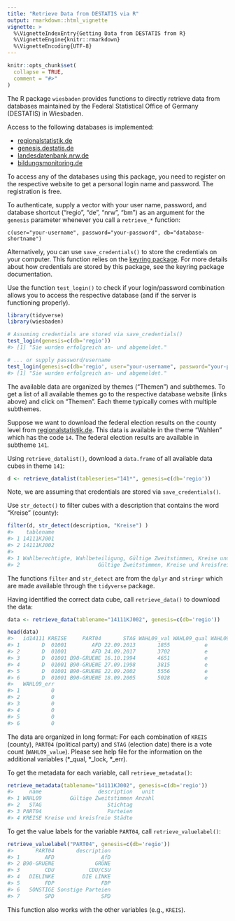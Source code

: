 ```yaml
---
title: "Retrieve Data from DESTATIS via R"
output: rmarkdown::html_vignette
vignette: >
  %\VignetteIndexEntry{Getting Data from DESTATIS from R}
  %\VignetteEngine{knitr::rmarkdown}
  %\VignetteEncoding{UTF-8}
---
```


```r
knitr::opts_chunk$set(
  collapse = TRUE,
  comment = "#>"
)
```

The R package `wiesbaden` provides functions to directly retrieve data from databases maintained by the Federal Statistical Office of Germany (DESTATIS) in Wiesbaden. 

Access to the following databases is implemented: 

* [regionalstatistik.de](https://www.regionalstatistik.de/genesis/online) 
* [genesis.destatis.de](https://www-genesis.destatis.de/genesis/online)
* [landesdatenbank.nrw.de](https://www.landesdatenbank.nrw.de) 
* [bildungsmonitoring.de](https://www.bildungsmonitoring.de/bildung/online/logon) 

To access any of the databases using this package, you need to register on the respective website to get a personal login name and password. The registration is free. 

To authenticate, supply a vector with your user name, password, and database shortcut ("regio", "de", "nrw", "bm") as an argument for the `genesis` parameter whenever you call a `retrieve_*` function:

	c(user="your-username", password="your-password", db="database-shortname")

Alternatively, you can use `save_credentials()` to store the credentials on your computer. This function relies on the [keyring package](https://github.com/r-lib/keyring). For more details about how credentials are stored by this package, see the keyring package documentation.  

Use the function `test_login()` to check if your login/password combination allows you to access the respective database (and if the server is functioning properly). 


```r
library(tidyverse)
library(wiesbaden)

# Assuming credentials are stored via save_credentials()
test_login(genesis=c(db='regio'))
#> [1] "Sie wurden erfolgreich an- und abgemeldet."

# ... or supply password/username 
test_login(genesis=c(db='regio', user="your-username", password="your-password"))
#> [1] "Sie wurden erfolgreich an- und abgemeldet."
```

The available data are organized by themes ("Themen") and subthemes. To get a list of all available themes go to the respective database website (links above) and click on "Themen". Each theme typically comes with multiple subthemes. 

Suppose we want to download the federal election results on the county level from [regionalstatistik.de](https://www.regionalstatistik.de/genesis/online). This data is available in the theme "Wahlen" which has the code `14`. The federal election results are available in subtheme `141`.

Using `retrieve_datalist()`, download a `data.frame` of all available data cubes in theme `141`: 

```r
d <- retrieve_datalist(tableseries="141*", genesis=c(db='regio')) 
```

Note, we are assuming that credentials are stored via `save_credentials()`.

Use `str_detect()` to filter cubes with a description that contains the word "Kreise" (county): 

```r
filter(d, str_detect(description, "Kreise") ) 
#>    tablename
#> 1 14111KJ001
#> 2 14111KJ002
#>                                                                                      description
#> 1 Wahlberechtigte, Wahlbeteiligung, Gültige Zweitstimmen, Kreise und kreisfreie Städte, Stichtag
#> 2                         Gültige Zweitstimmen, Kreise und kreisfreie Städte, Parteien, Stichtag
```

The functions `filter` and `str_detect` are from the `dplyr` and `stringr` which are made available through the `tidyverse` package. 

Having identified the correct data cube, call `retrieve_data()` to download the data: 

```r
data <- retrieve_data(tablename="14111KJ002", genesis=c(db='regio')) 
```

```r
head(data)
#>   id14111 KREISE     PART04       STAG WAHL09_val WAHL09_qual WAHL09_lock
#> 1       D  01001        AFD 22.09.2013       1855           e          NA
#> 2       D  01001        AFD 24.09.2017       3702           e          NA
#> 3       D  01001 B90-GRUENE 16.10.1994       4651           e          NA
#> 4       D  01001 B90-GRUENE 27.09.1998       3815           e          NA
#> 5       D  01001 B90-GRUENE 22.09.2002       5556           e          NA
#> 6       D  01001 B90-GRUENE 18.09.2005       5028           e          NA
#>   WAHL09_err
#> 1          0
#> 2          0
#> 3          0
#> 4          0
#> 5          0
#> 6          0
```

The data are organized in long format: For each combination of `KREIS` (county), `PART04` (political party) and `STAG` (election date) there is a vote count (`WAHL09_value`). Please see help file for the information on the additional variables (\*\_qual, \*\_lock, \*\_err).  

To get the metadata for each variable, call `retrieve_metadata()`:

```r
retrieve_metadata(tablename="14111KJ002", genesis=c(db='regio'))
#>     name                  description   unit
#> 1 WAHL09         Gültige Zweitstimmen Anzahl
#> 2   STAG                     Stichtag       
#> 3 PART04                     Parteien       
#> 4 KREISE Kreise und kreisfreie Städte
```
To get the value labels for the variable `PART04`, call `retrieve_valuelabel()`:

```r
retrieve_valuelabel("PART04", genesis=c(db='regio'))
#>       PART04       description
#> 1        AFD               AfD
#> 2 B90-GRUENE             GRÜNE
#> 3        CDU           CDU/CSU
#> 4   DIELINKE         DIE LINKE
#> 5        FDP               FDP
#> 6   SONSTIGE Sonstige Parteien
#> 7        SPD               SPD
```

This function also works with the other variables (e.g., `KREIS`).

